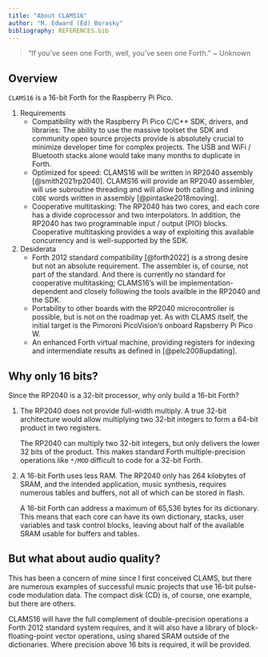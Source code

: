 ```yaml
---
title: "About CLAMS16"
author: "M. Edward (Ed) Borasky"
bibliography: REFERENCES.bib
---
```


>  "If you've seen one Forth, well, you've seen one Forth."
\~ Unknown

## Overview

`CLAMS16` is a 16-bit Forth for the Raspberry Pi Pico.

1. Requirements
    - Compatibility with the Raspberry Pi Pico C/C++ SDK, drivers, and
libraries: The ability to use the massive toolset the SDK and community
open source projects provide is absolutely crucial to minimize developer
time for complex projects. The USB and WiFi / Bluetooth stacks alone would
take many months to duplicate in Forth.
    - Optimized for speed: CLAMS16 will be written in RP2040 assembly
[@smith2021rp2040]. CLAMS16 will provide an RP2040 assembler, will use
subroutine threading and will allow both calling and inlining `CODE` words
written in assembly [@pintaske2018moving].
    - Cooperative multitasking: The RP2040 has two cores, and each core has a
    divide coprocessor and two interpolators. In addition, the RP2040 has
    two programmable input / output (PIO) blocks. Cooperative multitasking
    provides a way of exploiting this available concurrency and is
    well-supported by the SDK.
2.  Desiderata
    - Forth 2012 standard compatibility [@forth2022] is a strong desire but not an absolute
requirement. The assembler is, of course, not part of the standard. And
there is currently no standard for cooperative multitasking; CLAMS16's 
will be implementation-dependent and closely following the tools availble
in the RP2040 and the SDK.
    - Portability to other boards with the RP2040 microcontroller is possible,
but is not on the roadmap yet. As with CLAMS itself, the initial target is the
Pimoroni PicoVision's onboard Rapsberry Pi Pico W.
    - An enhanced Forth virtual machine, providing registers for indexing and
intermendiate results as defined in [@pelc2008updating].

## Why only 16 bits?
Since the RP2040 is a 32-bit processor, why only build a 16-bit Forth?

1. The RP2040 does not provide full-width multiply. A true 32-bit
architecture would allow multiplying two 32-bit integers to form
a 64-bit product in two registers.

    The RP2040 can multiply two 32-bit integers, but only delivers
    the lower 32 bits of the product. This makes standard Forth
    multiple-precision operations like `*/MOD` difficult to code for a
    32-bit Forth.
2. A 16-bit Forth uses less RAM. The RP2040 only has 264 kilobytes of
SRAM, and the intended application, music synthesis, requires numerous
tables and buffers, not all of which can be stored in flash.

    A 16-bit Forth can address a maximum of 65,536 bytes for its
    dictionary. This means that each core can have its own dictionary,
    stacks, user variables and task control blocks, leaving about half of
    the available SRAM usable for buffers and tables.

## But what about audio quality?
This has been a concern of mine since I first conceived CLAMS, but there are
numerous examples of successful music projects that use 16-bit pulse-code
modulation data. The compact disk (CD) is, of course, one example, but there
are others.

CLAMS16 will have the full complement of double-precision operations a Forth
2012 standard system requires, and it will also have a library of
block-floating-point vector operations, using shared SRAM outside of the
dictionaries. Where precision above 16 bits is required, it will be provided.